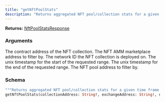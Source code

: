 ```yaml
---
title: "getNftPoolStats"
description: "Returns aggregated NFT pool/collection stats for a given time frame."
---
```


**Returns:** [NftPoolStatsResponse](/api-reference/types#nftpoolstatsresponse)

### Arguments

<ResponseField name="collectionAddress" type="String!" required>
  The contract address of the NFT collection.
</ResponseField>

<ResponseField name="exchangeAddress" type="String!" required>
  The NFT AMM marketplace address to filter by.
</ResponseField>

<ResponseField name="networkId" type="Int!" required>
  The network ID the NFT collection is deployed on.
</ResponseField>

<ResponseField name="startTime" type="Int!" required>
  The unix timestamp for the start of the requested range.
</ResponseField>

<ResponseField name="endTime" type="Int!" required>
  The unix timestamp for the end of the requested range.
</ResponseField>

<ResponseField name="poolAddress" type="String">
  The NFT pool address to filter by.
</ResponseField>

### Schema


```graphql 
"""Returns aggregated NFT pool/collection stats for a given time frame."""
getNftPoolStats(collectionAddress: String!, exchangeAddress: String!, networkId: Int!, startTime: Int!, endTime: Int!, poolAddress: String): NftPoolStatsResponse
```
